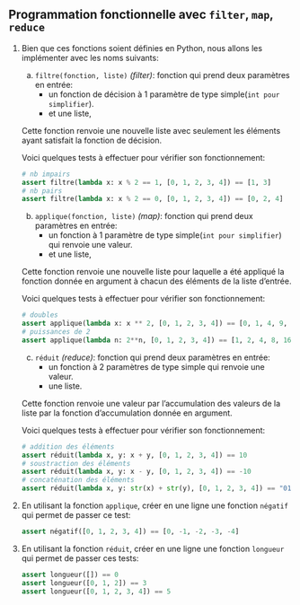 ## Programmation fonctionnelle avec `filter`, `map`, `reduce`

1. Bien que ces fonctions soient définies en Python, nous allons les implémenter avec les noms
suivants:

   a) `filtre(fonction, liste)` _(filter)_: fonction qui prend deux paramètres en entrée:
       - un fonction de décision à 1 paramètre de type simple(`int pour simplifier`).
       - et une liste,
       
     Cette fonction renvoie une nouvelle liste avec seulement les éléments ayant satisfait la
     fonction de décision.
   
     Voici quelques tests à effectuer pour vérifier son fonctionnement:
   
     ```python
     # nb impairs
     assert filtre(lambda x: x % 2 == 1, [0, 1, 2, 3, 4]) == [1, 3]
     # nb pairs
     assert filtre(lambda x: x % 2 == 0, [0, 1, 2, 3, 4]) == [0, 2, 4]
     ```
   
   b) `applique(fonction, liste)` _(map)_: fonction qui prend deux paramètres en entrée:
       - un fonction à 1 paramètre de type simple(`int pour simplifier`) qui renvoie une valeur.
       - et une liste,
       
     Cette fonction renvoie une nouvelle liste pour laquelle a été appliqué la fonction donnée en
     argument à chacun des éléments de la liste d'entrée.
   
     Voici quelques tests à effectuer pour vérifier son fonctionnement:
   
     ```python
     # doubles
     assert applique(lambda x: x ** 2, [0, 1, 2, 3, 4]) == [0, 1, 4, 9, 16]
     # puissances de 2
     assert applique(lambda n: 2**n, [0, 1, 2, 3, 4]) == [1, 2, 4, 8, 16]
     ```
   
   c) `réduit` _(reduce)_: fonction qui prend deux paramètres en entrée:
       - un fonction à 2 paramètres de type simple qui renvoie une valeur.
       - une liste.
       
     Cette fonction renvoie une valeur par l'accumulation des valeurs de la liste par la fonction
     d'accumulation donnée en argument.
   
     Voici quelques tests à effectuer pour vérifier son fonctionnement:
   
     ```python
     # addition des éléments
     assert réduit(lambda x, y: x + y, [0, 1, 2, 3, 4]) == 10
     # soustraction des éléments
     assert réduit(lambda x, y: x - y, [0, 1, 2, 3, 4]) == -10
     # concaténation des éléments
     assert réduit(lambda x, y: str(x) + str(y), [0, 1, 2, 3, 4]) == "01234"
     ```

2. En utilisant la fonction `applique`, créer en une ligne une fonction `négatif` qui permet de
   passer ce test:
   ```python
   assert négatif([0, 1, 2, 3, 4]) == [0, -1, -2, -3, -4]
   ```

3. En utilisant la fonction `réduit`, créer en une ligne une fonction `longueur` qui permet de
   passer ces tests:
   ```python
   assert longueur([]) == 0
   assert longueur([0, 1, 2]) == 3
   assert longueur([0, 1, 2, 3, 4]) == 5
   ```


